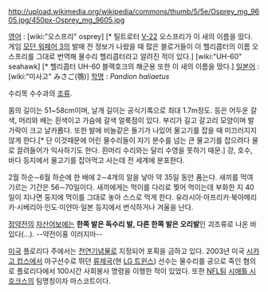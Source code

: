 http://upload.wikimedia.org/wikipedia/commons/thumb/5/5e/Osprey_mg_9605.jpg/450px-Osprey_mg_9605.jpg

[[영어]] : [wiki:"오스프리" osprey] [* 틸트로터 [[V-22]] 오스프리가 이 새의 이름을 땄다. 게임 [[모던 워페어 3]]의 발매 전 정보가 나왔을 때 많은 블로거들이 이 헬리콥터의 이름 오스프리를 그대로 번역해 물수리 헬리콥터라고 알려진 적이 있다.] [wiki:"UH-60" seahawk] [* 헬리콥터 UH-60 블랙호크의 해군용 또한 이 새의 이름을 땄다.]
[[일본어]] : [wiki:"미사고" みさご(鶚)]
[[학명]] : ''Pandion haliaetus''

수리목 수수과의 [[조류]]. 

몸의 길이는 51~58cm이며, 날개 길이는 공식기록으로 최대 1.7m정도. 등은 어두운 갈색, 머리와 배는 흰색이고 가슴에 갈색 얼룩점이 있다. 부리가 길고 갈고리 모양이며 발가락이 크고 날카롭다. 또한 발에 비늘같은 돌기가 나있어 물고기를 잡을 때 미끄러지지 않게 한다.[* 단 이것때문에 어린 물수리들이 자기 분수를 넘는 큰 물고기를 잡으려다 물로 끌려들어가 익사하기도 한다. 흰머리 수리와는 달리 수영을 못하기 때문.] 강, 호수, 바다 등지에서 물고기를 잡아먹고 사는데 전 세계에 분포한다.

2월 하순∼6월 하순에 한 배에 2∼4개의 알을 낳아 약 35일 동안 품는다. 새끼를 먹여 기르는 기간은 56∼70일이다. 새끼에게는 먹이를 다리로 찢어 먹이는데 부화한 지 40일이 지나면 둥지에 먹이를 그대로 놓아 스스로 먹게 한다. 유라시아·아프리카·북아메리카·시베리아·인도·미얀마·일본 등지에서 번식하거나 겨울을 난다.

[[정약전]]의 [[자산어보]]에는 '''한쪽 발은 독수리 발, 다른 한쪽 발은 오리발'''인 괴조류로 나온 바 있다(...). --약전이횽 이러지마--

[[미국]] 플로리다 주에서는 [[천연기념물]]로 지정되어 포획을 금하고 있다. 2003년 미국 [[시카고 컵스]]에서 야구선수로 뛰던 [[류제국]](현 [[LG 트윈스]]) 선수는 물수리를 공으로 죽인 혐의로 플로리다에서 100시간 사회봉사 명령을 이행한 적이 있었다. 또한 [[NFL]]팀 [[시애틀 시호크스]]의 팀명칭이자 마스코트이다.
